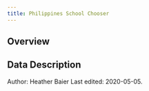 ```yaml
---
title: Philippines School Chooser
---
```



## Overview



## Data Description


<div class="credit-line">
Author: Heather Baier
Last edited: 2020-05-05.
</div>

